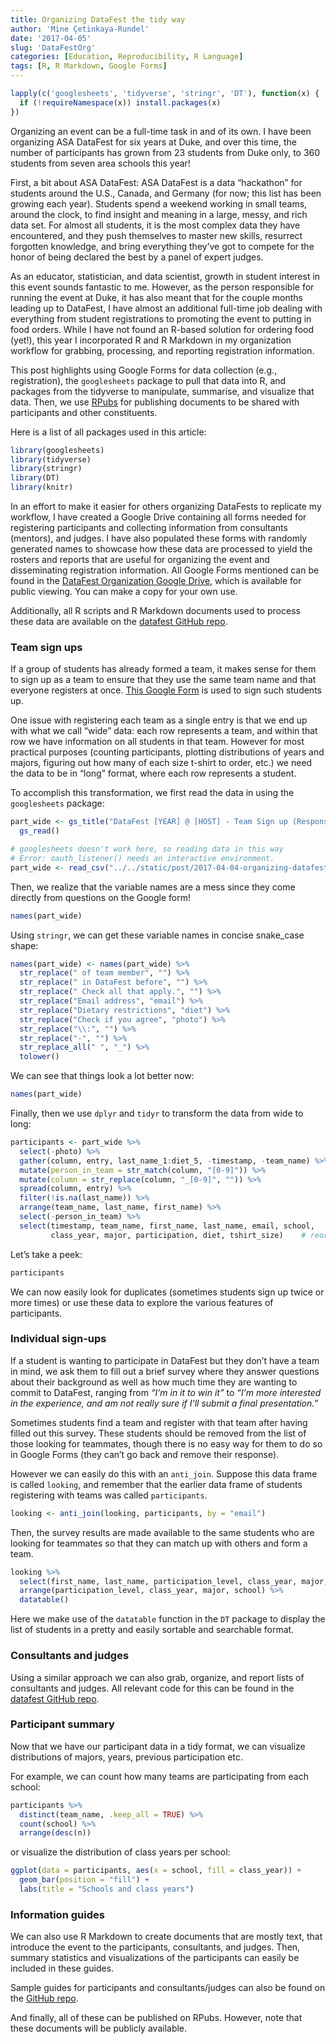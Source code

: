 ```yaml
---
title: Organizing DataFest the tidy way
author: 'Mine Çetinkaya-Rundel'
date: '2017-04-05'
slug: 'DataFestOrg'
categories: [Education, Reproducibility, R Language]
tags: [R, R Markdown, Google Forms]
---
```


```r
lapply(c('googlesheets', 'tidyverse', 'stringr', 'DT'), function(x) {
  if (!requireNamespace(x)) install.packages(x)
})
```

Organizing an event can be a full-time task in and of its own. I have been organizing ASA DataFest for six years at Duke, and over this time, the number of participants has grown from 23 students from Duke only, to 360 students from seven area schools this year!

First, a bit about ASA DataFest: ASA DataFest is a data "hackathon" for students around the U.S., Canada, and Germany (for now; this list has been growing each year). Students spend a weekend working in small teams, around the clock, to find insight and meaning in a large, messy, and rich data set. For almost all students, it is the most complex data they have encountered, and they push themselves to master new skills, resurrect forgotten knowledge, and bring everything they've got to compete for the honor of being declared the best by a panel of expert judges. 

As an educator, statistician, and data scientist, growth in student interest in this event sounds fantastic to me. However, as the person responsible for running the event at Duke, it has also meant that for the couple months leading up to DataFest, I have almost an additional full-time job dealing with everything from student registrations to promoting the event to putting in food orders. While I have not found an R-based solution for ordering food (yet!), this year I incorporated R and R Markdown in my organization workflow for grabbing, processing, and reporting registration information.

This post highlights using Google Forms for data collection (e.g., registration), the `googlesheets` package to pull that data into R, and packages from the tidyverse to manipulate, summarise, and visualize that data. Then, we use [RPubs](http://rpubs.com/) for publishing documents to be shared with participants and other constituents.

Here is a list of all packages used in this article:

```r
library(googlesheets)
library(tidyverse)
library(stringr)
library(DT)
library(knitr)
```


In an effort to make it easier for others organizing DataFests to replicate my workflow, I have created a Google Drive containing all forms needed for registering participants and collecting information from consultants (mentors), and judges. I have also populated these forms with randomly generated names to showcase how these data are processed to yield the rosters and reports that are useful for organizing the event and disseminating registration information. All Google Forms mentioned can be found in the [DataFest Organization Google Drive](https://drive.google.com/drive/u/1/folders/0B0Y2lFgS9uiDaEZvXzNGZ2xKNmM), which is available for public viewing. You can make a copy for your own use.

Additionally, all R scripts and R Markdown documents used to process these data are available on the [datafest GitHub repo](https://github.com/mine-cetinkaya-rundel/datafest).

### Team sign ups

If a group of students has already formed a team, it makes sense for them to sign up as a team to ensure that they use the same team name and that everyone registers at once. [This Google Form](https://goo.gl/forms/0hXPw0Bj1zYhsfNP2) is used to sign such students up.

One issue with registering each team as a single entry is that we end up with what we call "wide" data: each row represents a team, and within that row we have information on all students in that team. However for most practical purposes (counting participants, plotting distributions of years and majors, figuring out how many of each size t-shirt to order, etc.) we need the data to be in "long" format, where each row represents a student.

To accomplish this transformation, we first read the data in using the `googlesheets` package:

```r
part_wide <- gs_title("DataFest [YEAR] @ [HOST] - Team Sign up (Responses)") %>%
  gs_read()
```

```r
# googlesheets doesn't work here, so reading data in this way
# Error: oauth_listener() needs an interactive environment.
part_wide <- read_csv("../../static/post/2017-04-04-organizing-datafest-the-tidy-way_files/part-wide.csv")
```

Then, we realize that the variable names are a mess since they come directly from questions on the Google form!

```r
names(part_wide)
```

Using `stringr`, we can get these variable names in concise snake_case shape:

```r
names(part_wide) <- names(part_wide) %>%
  str_replace(" of team member", "") %>%
  str_replace(" in DataFest before", "") %>%
  str_replace(" Check all that apply.", "") %>%
  str_replace("Email address", "email") %>%
  str_replace("Dietary restrictions", "diet") %>%
  str_replace("Check if you agree", "photo") %>%
  str_replace("\\:", "") %>%
  str_replace("-", "") %>%
  str_replace_all(" ", "_") %>%
  tolower()
```

We can see that things look a lot better now:

```r
names(part_wide)
```

Finally, then we use `dplyr` and `tidyr` to transform the data from wide to long:

```r
participants <- part_wide %>%
  select(-photo) %>%
  gather(column, entry, last_name_1:diet_5, -timestamp, -team_name) %>%
  mutate(person_in_team = str_match(column, "[0-9]")) %>%
  mutate(column = str_replace(column, "_[0-9]", "")) %>%
  spread(column, entry) %>%
  filter(!is.na(last_name)) %>%
  arrange(team_name, last_name, first_name) %>%
  select(-person_in_team) %>%
  select(timestamp, team_name, first_name, last_name, email, school, 
         class_year, major, participation, diet, tshirt_size)    # reorder
```

Let's take a peek:

```r
participants
```

We can now easily look for duplicates (sometimes students sign up twice or more times) or use these data to explore the various features of participants.

### Individual sign-ups

If a student is wanting to participate in DataFest but they don't have a team in mind, we ask them to fill out a brief survey where they answer questions about their background as well as how much time they are wanting to commit to DataFest, ranging from *"I'm in it to win it"* to *"I'm more interested in the experience, and am not really sure if I'll submit a final presentation."*

Sometimes students find a team and register with that team after having filled out this survey. These students should be removed from the list of those looking for teammates, though there is no easy way for them to do so in Google Forms (they can't go back and remove their response).

However we can easily do this with an `anti_join`. Suppose this data frame is called `looking`, and remember that the earlier data frame of students registering with teams was called `participants`.

```r
looking <- anti_join(looking, participants, by = "email")
```

Then, the survey results are made available to the same students who are looking for teammates so that they can match up with others and form a team.

```r
looking %>%
  select(first_name, last_name, participation_level, class_year, major, school, participation_before, email) %>%
  arrange(participation_level, class_year, major, school) %>%
  datatable()
```

Here we make use of the `datatable` function in the `DT` package to display the list of students in a pretty and easily sortable and searchable format.

### Consultants and judges

Using a similar approach we can also grab, organize, and report lists of consultants and judges. All relevant code for this can be found in the [datafest GitHub repo](https://github.com/mine-cetinkaya-rundel/datafest).

### Participant summary

Now that we have our participant data in a tidy format, we can visualize distributions of majors, years, previous participation etc.

For example, we can count how many teams are participating from each school:

```r
participants %>%
  distinct(team_name, .keep_all = TRUE) %>%
  count(school) %>%
  arrange(desc(n))
```

or visualize the distribution of class years per school:

```r
ggplot(data = participants, aes(x = school, fill = class_year)) +
  geom_bar(position = "fill") +
  labs(title = "Schools and class years")
```

### Information guides

We can also use R Markdown to create documents that are mostly text, that introduce the event to the participants, consultants, and judges. Then, summary statistics and visualizations of the participants can easily be included in these guides.

Sample guides for participants and consultants/judges can also be found on the [GitHub repo](https://github.com/mine-cetinkaya-rundel/datafest).

And finally, all of these can be published on RPubs. However, note that these documents will be publicly available.

